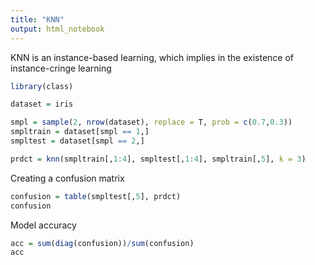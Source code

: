 ---
title: "KNN"
output: html_notebook
---

KNN is an instance-based learning, which implies in the existence
of instance-cringe learning

```{r}
library(class)
```

```{r}
dataset = iris
```

```{r}
smpl = sample(2, nrow(dataset), replace = T, prob = c(0.7,0.3))
smpltrain = dataset[smpl == 1,]
smpltest = dataset[smpl == 2,]
```

```{r}
prdct = knn(smpltrain[,1:4], smpltest[,1:4], smpltrain[,5], k = 3)
```

Creating a confusion matrix
```{r}
confusion = table(smpltest[,5], prdct)
confusion
```
Model accuracy
```{r}
acc = sum(diag(confusion))/sum(confusion)
acc
```

